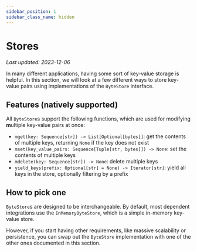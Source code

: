 ```yaml
---
sidebar_position: 1
sidebar_class_name: hidden
---
```


# Stores
*Last updated: 2023-12-06*

In many different applications, having some sort of key-value storage is helpful. 
In this section, we will look at a few different ways to store key-value pairs
using implementations of the `ByteStore` interface.

## Features (natively supported)

All `ByteStore`s support the following functions, which are used for modifying
**m**ultiple key-value pairs at once:

- `mget(key: Sequence[str]) -> List[Optional[bytes]]`: get the contents of multiple keys, returning `None` if the key does not exist
- `mset(key_value_pairs: Sequence[Tuple[str, bytes]]) -> None`: set the contents of multiple keys
- `mdelete(key: Sequence[str]) -> None`: delete multiple keys
- `yield_keys(prefix: Optional[str] = None) -> Iterator[str]`: yield all keys in the store, optionally filtering by a prefix

## How to pick one

`ByteStore`s are designed to be interchangeable. By default, most dependent integrations
use the `InMemoryByteStore`, which is a simple in-memory key-value store.

However, if you start having other requirements, like massive scalability or persistence,
you can swap out the `ByteStore` implementation with one of the other ones documented
in this section.

